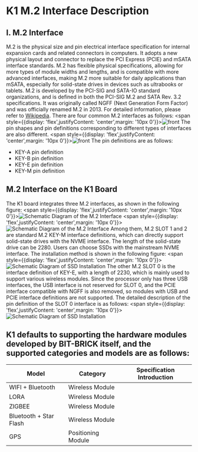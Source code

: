 # K1 M.2 Interface Description
## I. M.2 Interface
M.2 is the physical size and pin electrical interface specification for internal expansion cards and related connectors in computers. It adopts a new physical layout and connector to replace the PCI Express (PCIE) and mSATA interface standards. M.2 has flexible physical specifications, allowing for more types of module widths and lengths, and is compatible with more advanced interfaces, making M.2 more suitable for daily applications than mSATA, especially for solid-state drives in devices such as ultrabooks or tablets.
M.2 is developed by the PCI-SIG and SATA-IO standard organizations, and is defined in both the PCI-SIG M.2 and SATA Rev. 3.2 specifications. It was originally called NGFF (Next Generation Form Factor) and was officially renamed M.2 in 2013.
For detailed information, please refer to [Wikipedia](https://zh.wikipedia.org/wiki/M.2).
There are four common M.2 interfaces as follows:
<span style={{display: 'flex',justifyContent: 'center',margin: '10px 0'}}>![front](/img/k1/hardware/m2/m2_type.png)</span>
The pin shapes and pin definitions corresponding to different types of interfaces are also different.
<span style={{display: 'flex',justifyContent: 'center',margin: '10px 0'}}>![front](/img/k1/hardware/m2/m2_type_define.png)</span>
The pin definitions are as follows:
- KEY-A pin definition
- KEY-B pin definition
- KEY-E pin definition
- KEY-M pin definition
## M.2 Interface on the K1 Board
The K1 board integrates three M.2 interfaces, as shown in the following figure:
<span style={{display: 'flex',justifyContent: 'center',margin: '10px 0'}}>![Schematic Diagram of the M.2 Interface](/img/k1/hardware/m2/k1_m2.png)</span>
<span style={{display: 'flex',justifyContent: 'center',margin: '10px 0'}}>![Schematic Diagram of the M.2 Interface](/img/k1/hardware/m2/k1_m2_1.png)</span>
Among them, M.2 SLOT 1 and 2 are standard M.2 KEY-M interface definitions, which can directly support solid-state drives with the NVME interface. The length of the solid-state drive can be 2280.
Users can choose SSDs with the mainstream NVME interface. The installation method is shown in the following figure:
<span style={{display: 'flex',justifyContent: 'center',margin: '10px 0'}}>![Schematic Diagram of SSD Installation](/img/k1/hardware/m2/kingston_ssd.png)</span>
The other M.2 SLOT 0 is the interface definition of KEY-E, with a length of 2230, which is mainly used to support various wireless modules. Since the processor only has three USB interfaces, the USB interface is not reserved for SLOT 0, and the PCIE interface compatible with NGFF is also removed, so modules with USB and PCIE interface definitions are not supported. The detailed description of the pin definition of the SLOT 0 interface is as follows:
<span style={{display: 'flex',justifyContent: 'center',margin: '10px 0'}}>![Schematic Diagram of SSD Installation](/img/k1/hardware/m2/m2_frame.png)</span>
## K1 defaults to supporting the hardware modules developed by BIT-BRICK itself, and the supported categories and models are as follows:
| Model | Category | Specification Introduction |
| ------ | ----- | -------------- |
| WIFI + Bluetooth | Wireless Module | |
| LORA | Wireless Module | |
| ZIGBEE | Wireless Module | |
| Bluetooth + Star Flash | Wireless Module | |
| GPS | Positioning Module | |